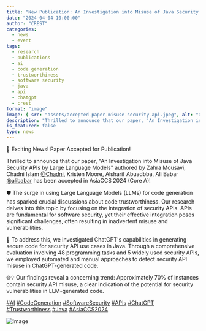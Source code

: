 ```yaml
---
title: "New Publication: An Investigation into Misuse of Java Security APIs by Large Language Models"
date: "2024-04-04 10:00:00"
author: "CREST"
categories:
  - news
  - event
tags:
  - research
  - publications
  - ai
  - code generation
  - trustworthiness
  - software security
  - java
  - api
  - chatgpt
  - crest
format: "image"
image: { src: "assets/accepted-paper-misuse-security-api.jpeg", alt: "accepted paper" }
description: "Thrilled to announce that our paper, 'An Investigation into Misuse of Java Security APIs by Large Language Models' authored by Zahra Mousavi, Chadni Islam, Kristen Moore, Alsharif Abuadbba, Ali Babar has been accepted in AsiaCCS 2024 (Core A)!"
is_featured: false
type: news
---
```


🚀 Exciting News! Paper Accepted for Publication!

Thrilled to announce that our paper, "An Investigation into Misuse of Java Security APIs by Large Language Models" authored by Zahra Mousavi, Chadni Islam [@Chadni](https://twitter.com/_Chadni_), Kristen Moore, Alsharif Abuadbba, Ali Babar [@alibabar](https://twitter.com/alibabar) has been accepted in AsiaCCS 2024 (Core A)!

🛡️ The surge in using Large Language Models (LLMs) for code generation has sparked crucial discussions about code trustworthiness. Our research delves into this topic by focusing on the integration of security APIs. APIs are fundamental for software security, yet their effective integration poses significant challenges, often resulting in inadvertent misuse and vulnerabilities.

🎯 To address this, we investigated ChatGPT's capabilities in generating secure code for security API use cases in Java. Through a comprehensive evaluation involving 48 programming tasks and 5 widely used security APIs, we employed automated and manual approaches to detect security API misuse in ChatGPT-generated code.

🌐💡 Our findings reveal a concerning trend: Approximately 70% of instances contain security API misuse, a clear indication of the potential for security vulnerabilities in LLM-generated code.


[#AI](https://twitter.com/hashtag/AI?src=hashtag_click)
[#CodeGeneration](https://twitter.com/hashtag/CodeGeneration?src=hashtag_click)
[#SoftwareSecurity](https://twitter.com/hashtag/SoftwareSecurity?src=hashtag_click)
[#APIs](https://twitter.com/hashtag/APIs?src=hashtag_click)
[#ChatGPT](https://twitter.com/hashtag/ChatGPT?src=hashtag_click)
[#Trustworthiness](https://twitter.com/hashtag/Trustworthiness?src=hashtag_click)
[#Java](https://twitter.com/hashtag/Java?src=hashtag_click)
[#AsiaCCS2024](https://twitter.com/hashtag/AsiaCCS2024?src=hashtag_click)

![Image](assets/accepted-paper-misuse-security-api.jpeg "Accepted Paper")